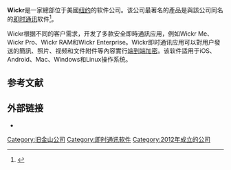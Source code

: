 {{Infobox company
| name = Wickr
| founder = Dr. Robert Statica, Kara Coppa, Christopher Howell, Nico Sell, York Sell
| homepage = {{URL|https://www.wickr.com/}}
| owner = <!-- or: | owners = -->
| services = 
| products = 
| industry = 

| area_served = <!-- or: | areas_served = -->
| hq_location_country = 美國
| hq_location_city = 紐約
| location = 
| foundation = {{start date|2012}}
| native_name = 
| type = 
| image_caption = 
| image_alt = 
| image_size = 
| image = 
| logo_padding = 
| logo_caption = 
| logo_alt = 
| logo_size = 
| logo = Wickr_Marklogotype_horiz.png
| native_name_lang = <!-- Use ISO 639-1 code, e.g. "fr" for French. For multiple names in different languages, use {{lang|[code]|[name]}}. -->
| former_name = 
}}'''Wickr'''是一家總部位于美國[[纽约|纽约]]的软件公司。该公司最著名的產品是與該公司同名的[[即时通讯|即时通讯]]软件<ref name="WSJ2014">{{Cite news|title=A startup looks for business in secrecy|first=Douglas|author=MacMillan|date=June 25, 2014|work=Wall Street Journal|url=https://www.wsj.com/articles/wickr-startup-looks-for-business-in-secrecy-1403744582|accessdate=2021-04-12|archive-date=2021-04-12|archive-url=https://web.archive.org/web/20210412053152/https://www.wsj.com/articles/wickr-startup-looks-for-business-in-secrecy-1403744582}}</ref>。

Wickr根据不同的客户需求，开发了多款安全即時通訊应用，例如Wickr Me、Wickr Pro、Wickr RAM和Wickr Enterprise。Wickr即时通讯应用可以對用户發送的簡訊、照片、视频和文件附件等內容實行[[端到端加密|端到端加密]]。该软件适用于iOS、Android、Mac、Windows和Linux操作系统。

==参考文献==
{{reflist}}

== 外部链接 ==
* {{Official website|https://www.wickr.com/}}

{{即時通訊客戶端}}
{{加密軟件}}
[[Category:旧金山公司|Category:旧金山公司]]
[[Category:即时通讯软件|Category:即时通讯软件]]
[[Category:2012年成立的公司|Category:2012年成立的公司]]